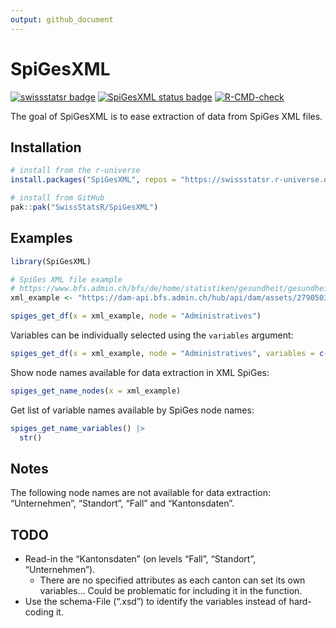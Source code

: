 ```yaml
---
output: github_document
---
```


<!-- README.md is generated from README.Rmd. Please edit that file -->

# SpiGesXML

<!-- badges: start -->
[![swissstatsr badge](https://swissstatsr.r-universe.dev/badges/:name)](https://swissstatsr.r-universe.dev/)
[![SpiGesXML status badge](https://swissstatsr.r-universe.dev/badges/SpiGesXML)](https://swissstatsr.r-universe.dev/SpiGesXML)
[![R-CMD-check](https://github.com/SwissStatsR/SpiGesXML/actions/workflows/R-CMD-check.yaml/badge.svg)](https://github.com/SwissStatsR/SpiGesXML/actions/workflows/R-CMD-check.yaml)
<!-- badges: end -->

The goal of SpiGesXML is to ease extraction of data from SpiGes XML files.

## Installation

``` r
# install from the r-universe
install.packages("SpiGesXML", repos = "https://swissstatsr.r-universe.dev")
```

``` r
# install from GitHub
pak::pak("SwissStatsR/SpiGesXML")
```

## Examples

```r
library(SpiGesXML)

# SpiGes XML file example 
# https://www.bfs.admin.ch/bfs/de/home/statistiken/gesundheit/gesundheitswesen/projekt-spiges.assetdetail.27905035.html
xml_example <- "https://dam-api.bfs.admin.ch/hub/api/dam/assets/27905035/master"

spiges_get_df(x = xml_example, node = "Administratives")
```

Variables can be individually selected using the `variables` argument:

```r
spiges_get_df(x = xml_example, node = "Administratives", variables = c("abc_fall", "geschlecht"))
```


Show node names available for data extraction in XML SpiGes:

```r
spiges_get_name_nodes(x = xml_example)
```

Get list of variable names available by SpiGes node names:

```r
spiges_get_name_variables() |>
  str()
```

## Notes

The following node names are not available for data extraction: "Unternehmen", "Standort", "Fall" and "Kantonsdaten".

## TODO

- Read-in the "Kantonsdaten" (on levels "Fall", "Standort", "Unternehmen").
    - There are no specified attributes as each canton can set its own variables... Could be problematic for including it in the function.
- Use the schema-File (".xsd") to identify the variables instead of hard-coding it. 

